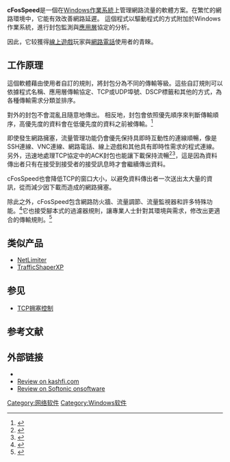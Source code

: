 {{NoteTA
|G1=IT
}}
{{lowercase|title=cFosSpeed}}
{{Infobox Software
| name                   = cFosSpeed
| developer              = cFos Software GmbH
| released               = {{start date and age|2004|7|7|df=yes}}
| latest release version = 12.00 build 2512
| latest release date    = {{start date and age|2021|06|15|df=yes}}<ref>{{Cite web |url=https://www.cfos.de/zh-tw/cfosspeed/whats-new.htm |title=What's new in this version? - cFos Software - |accessdate=2021-09-11 |archive-date=2019-08-18 |archive-url=https://web.archive.org/web/20190818114021/https://www.cfos.de/zh-tw/cfosspeed/whats-new.htm }}</ref>
| operating system       = [[Windows_10|Windows 10]]、[[Windows_8.1|Windows 8.1]]、[[Windows_8|Windows 8]]、[[Windows_7|Windows 7]]、[[Windows_Vista|Windows Vista]]、[[Windows_XP|Windows XP]]、[[Windows_Server_2003|Windows Server 2003]]、[[Windows_Server_2008|Windows Server 2008]]
| platform               = [[IA-32|IA-32]]和[[x86-64|x86-64]]
| language               =
| genre                  = 網路流量塑型
| license                = [[共享軟體|共享軟體]]
| website                = {{URL|https://www.cfos.de/zh-tw/cfosspeed/cfosspeed.htm}}
}}
'''cFosSpeed'''是一個在[[Windows作業系統|Windows作業系統]]上管理網路流量的軟體方案。在繁忙的網路環境中，它能有效改善網路延遲。
這個程式以驅動程式的方式附加於Windows作業系統，進行封包監測與[[應用層|應用層]]協定的分析。

因此，它较獲得[[線上遊戲|線上遊戲]]玩家與[[網路電話|網路電話]]使用者的青睞。

== 工作原理 ==
這個軟體藉由使用者自訂的規則，將封包分為不同的傳輸等級。這些自訂規則可以依據程式名稱、應用層傳輸協定、TCP或UDP埠號、DSCP標籤和其他的方式，為各種傳輸需求分類並排序。

對外的封包不會混亂且隨意地傳出。 相反地，封包會依照優先順序來判斷傳輸順序，高優先度的資料會在低優先度的資料之前被傳輸。<ref>{{Cite web
 |url = http://www.h-online.com/features/TCP-IP-tuning-for-faster-downloads-747378.html
 |title = Tweaking TCP/IP
 |work = The H Online
 |publisher = Heise Media UK Ltd
 |date = 20 February 2008
 |first1 = Christoph
 |last1 = Lüders
 |first2 = Martin
 |last2 = Winkler
 |accessdate = 2012-03-13
 |archive-date = 2015-01-03
 |archive-url = https://web.archive.org/web/20150103153216/http://www.h-online.com/features/TCP-IP-tuning-for-faster-downloads-747378.html
 |dead-url = no
 }}</ref>

即使發生網路擁塞，流量管理功能仍會優先保持具即時互動性的連線順暢，像是SSH連線、VNC連線、網路電話、線上遊戲和其他具有即時性需求的程式連線。另外，迅速地處理TCP協定中的ACK封包也能讓下載保持流暢<ref>{{Cite web
 |title = How does traffic shaping in cFosSpeed work?
 |url = http://www.cfos.de/en/traffic-shaping/traffic-shaping.htm
 |work = cFos website
 |publisher = cFos Software GmbH
 |accessdate = 18 January 2011
 |archive-date = 2015-11-20
 |archive-url = https://web.archive.org/web/20151120210906/http://www.cfos.de/en/traffic-shaping/traffic-shaping.htm
 |dead-url = no
 }}</ref><ref>{{Cite web
 |language    = de
 |url         = http://www.heise.de/software/download/cfosspeed/19283a
 |title       = cFosSpeed 6.10
 |publisher   = Heise Zeitschriften Verlag
 |accessdate  = 18 January 2010
 |deadurl     = yes
 |archiveurl  = https://www.webcitation.org/69Xbb79ao?url=http://www.heise.de/download/cfosspeed-3619283.html
 |archivedate = 2012年7月30日
}}</ref>，這是因為資料傳出者只有在接受到接受者的接受訊息時才會繼續傳出資料。

cFosSpeed也會降低TCP的窗口大小，以避免資料傳出者一次送出太大量的資訊，從而減少因下載而造成的網路擁塞。

除此之外，cFosSpeed包含網路防火牆、流量調節、流量監視器和許多特殊功能。<ref>{{Cite web
 |title = List of cFosSpeed's features
 |url = http://www.cfos.de/en/cfosspeed/features.htm
 |work = cFos website
 |publisher = cFos Software GmbH
 |accessdate = 18 January 2011
 |archive-date = 2015-11-20
 |archive-url = https://web.archive.org/web/20151120214415/http://www.cfos.de/en/cfosspeed/features.htm
 |dead-url = no
 }}</ref>它也接受腳本式的過濾器規則，讓專業人士針對其環境與需求，修改出更適合的傳輸規則。<ref>{{Cite web
 |title = Filter language used to classify packets
 |url = http://www.cfos.de/en/cfosspeed/reference/
 |work = cFos website
 |publisher = cFos Software GmbH
 |accessdate = 18 January 2011
 |archive-date = 2015-11-20
 |archive-url = https://web.archive.org/web/20151120212501/http://www.cfos.de/en/cfosspeed/reference/
 |dead-url = no
 }}</ref>

==类似产品==
*[[NetLimiter|NetLimiter]]
*[[TrafficShaperXP|TrafficShaperXP]]

==参见==
*[[TCP拥塞控制|TCP拥塞控制]]

==参考文献==
{{Reflist}}

==外部链接==
* {{Official site|http://www.cfos.de/en/cfosspeed/cfosspeed.htm}}
* [https://web.archive.org/web/20120306225236/http://kashfi.com/2010/04/08/review-cfosspeed-traffic-shaper/ Review on kashfi.com]
* [http://en.onsoftware.com/review-cfosspeed/ Review on Softonic onsoftware]{{Wayback|url=http://en.onsoftware.com/review-cfosspeed/ |date=20091211184139 }}

[[Category:网络软件|Category:网络软件]]
[[Category:Windows软件|Category:Windows软件]]